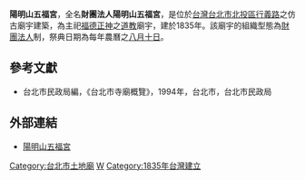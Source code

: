 '''陽明山五福宮'''，全名'''財團法人陽明山五福宮'''，是位於[[台灣|台灣]][[台北市|台北市]][[北投區|北投區]][[行義路|行義路]]之仿古廟宇建築，為主祀[[福德正神|福德正神]]之[[道教|道教]]廟宇，建於1835年。該廟宇的組織型態為[[財團法人|財團法人]]制，祭典日期為每年農曆之[[八月十日|八月十日]]。

==參考文獻==
*台北市民政局編，《台北市寺廟概覽》，1994年，台北市，台北市民政局

==外部連結==
*[http://www.facebook.com/pages/陽明山五福宮/234898613222374 陽明山五福宮]

[[Category:台北市土地廟|Category:台北市土地廟]]
[[Category:北投區廟宇|W]]
[[Category:1835年台灣建立|Category:1835年台灣建立]]

{{台灣建築小作品}}